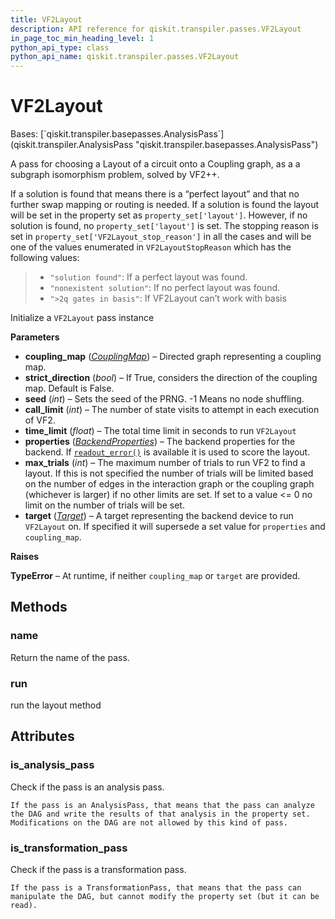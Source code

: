 ```yaml
---
title: VF2Layout
description: API reference for qiskit.transpiler.passes.VF2Layout
in_page_toc_min_heading_level: 1
python_api_type: class
python_api_name: qiskit.transpiler.passes.VF2Layout
---
```


# VF2Layout

<Class id="qiskit.transpiler.passes.VF2Layout" isDedicatedPage={true} github="https://github.com/qiskit/qiskit/tree/stable/0.22/qiskit/transpiler/passes/layout/vf2_layout.py" signature="VF2Layout(*args, **kwargs)">
  Bases: [`qiskit.transpiler.basepasses.AnalysisPass`](qiskit.transpiler.AnalysisPass "qiskit.transpiler.basepasses.AnalysisPass")

  A pass for choosing a Layout of a circuit onto a Coupling graph, as a a subgraph isomorphism problem, solved by VF2++.

  If a solution is found that means there is a “perfect layout” and that no further swap mapping or routing is needed. If a solution is found the layout will be set in the property set as `property_set['layout']`. However, if no solution is found, no `property_set['layout']` is set. The stopping reason is set in `property_set['VF2Layout_stop_reason']` in all the cases and will be one of the values enumerated in `VF2LayoutStopReason` which has the following values:

  > *   `"solution found"`: If a perfect layout was found.
  > *   `"nonexistent solution"`: If no perfect layout was found.
  > *   `">2q gates in basis"`: If VF2Layout can’t work with basis

  Initialize a `VF2Layout` pass instance

  **Parameters**

  *   **coupling\_map** ([*CouplingMap*](qiskit.transpiler.CouplingMap "qiskit.transpiler.CouplingMap")) – Directed graph representing a coupling map.
  *   **strict\_direction** (*bool*) – If True, considers the direction of the coupling map. Default is False.
  *   **seed** (*int*) – Sets the seed of the PRNG. -1 Means no node shuffling.
  *   **call\_limit** (*int*) – The number of state visits to attempt in each execution of VF2.
  *   **time\_limit** (*float*) – The total time limit in seconds to run `VF2Layout`
  *   **properties** ([*BackendProperties*](qiskit.providers.models.BackendProperties "qiskit.providers.models.BackendProperties")) – The backend properties for the backend. If [`readout_error()`](qiskit.providers.models.BackendProperties#readout_error "qiskit.providers.models.BackendProperties.readout_error") is available it is used to score the layout.
  *   **max\_trials** (*int*) – The maximum number of trials to run VF2 to find a layout. If this is not specified the number of trials will be limited based on the number of edges in the interaction graph or the coupling graph (whichever is larger) if no other limits are set. If set to a value \<= 0 no limit on the number of trials will be set.
  *   **target** ([*Target*](qiskit.transpiler.Target "qiskit.transpiler.Target")) – A target representing the backend device to run `VF2Layout` on. If specified it will supersede a set value for `properties` and `coupling_map`.

  **Raises**

  **TypeError** – At runtime, if neither `coupling_map` or `target` are provided.

  ## Methods

  ### name

  <Function id="qiskit.transpiler.passes.VF2Layout.name" signature="VF2Layout.name()">
    Return the name of the pass.
  </Function>

  ### run

  <Function id="qiskit.transpiler.passes.VF2Layout.run" signature="VF2Layout.run(dag)">
    run the layout method
  </Function>

  ## Attributes

  ### is\_analysis\_pass

  <Attribute id="qiskit.transpiler.passes.VF2Layout.is_analysis_pass">
    Check if the pass is an analysis pass.

    If the pass is an AnalysisPass, that means that the pass can analyze the DAG and write the results of that analysis in the property set. Modifications on the DAG are not allowed by this kind of pass.
  </Attribute>

  ### is\_transformation\_pass

  <Attribute id="qiskit.transpiler.passes.VF2Layout.is_transformation_pass">
    Check if the pass is a transformation pass.

    If the pass is a TransformationPass, that means that the pass can manipulate the DAG, but cannot modify the property set (but it can be read).
  </Attribute>
</Class>

